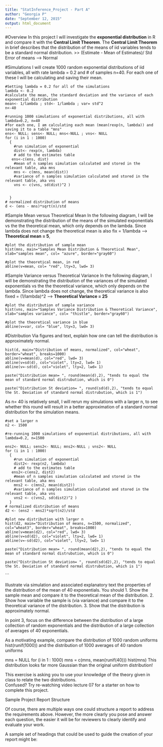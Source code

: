 ```yaml
---
title: "StatInference_Project - Part A"
author: "Georgia P"
date: "September 12, 2015"
output: html_document
---
```


#Overview 
In this project I will investigate the **exponential distribution** in R and compare it with the **Central Limit Theorem**.
The **Central Limit Theorem** in brief describes that the distribution of the means of iid variables tends to be a standard normal distribution. >> (Estimate - Mean of Estimates)/ Std Error of means --> Normal 

#Simulations 
I will create 1000 random exponential distributions of iid variables, all with rate lambda = 0.2 and # of samples n=40.
For each one of these I will be calculating and saving their mean.

```r1
 
#Setting lambda = 0.2 for all of the simulations
lambda <- 0.2
#calculate the mean, the standard deviation and the variance of each exponential distribution
mean<- 1/lambda ; std<- 1/lambda ; var= std^2
n<-40

#running 1000 simulations of exponential distributions, all with lambda=0.2, n=40
#for each one, I am calculating each mean (mean(rexp(n, lambda)) and saving it to a table "mns"
ens<- NULL; sens<- NULL; mns<-NULL ; vns<- NULL
for (i in 1 : 1000) 
  {
    #run simulation of exponential
    dist<- rexp(n, lambda)
    # add to the estimates table
   ens<-c(ens, dist)
    #mean of n samples simulation calculated and stored in the relevant table, aka mns
    mns <- c(mns, mean(dist))
    #variance of n samples simulation calculated and stored in the relevant table, aka vns
    vns <- c(vns, sd(dist)^2 )
   
   
  }
# normalized distribution of means
d <- (ens - mns)*sqrt(n)/std
```

#Sample Mean versus Theoretical Mean 
In the following diagram, I will be demonstrating the distribution of the means of the simulated exponentials vs the the theoretical mean, which only depends on the lambda. 
Since lambda does not change the theoretical mean is also fix = 1/lambda --> **Theoretical mean = 5**, 

```r2
#plot the distribution of sample mean
hist(mns, main="Samples Mean Distribution & Theoretical Mean", xlab="samples mean", col= "azure", border="gray60")

#plot the theoretical mean, in red
abline(v=mean, col= "red", lty=3, lwd= 3)

````

#Sample Variance versus Theoretical Variance
In the following diagram, I will be demonstrating the distribution of the variances of the simulated exponentials vs the the theoretical variance, which only depends on the lambda. 
Since lambda does not change,  the theoretical variance is also fixed = (1/lambda)^2 --> **Theoretical Variance = 25**

```r3
#plot the distribution of sample variance
hist(vns, main="Samples Variance Distribution & Theoretical Variance", xlab="samples variance", col= "thistle", border="gray60")

#plot the theoretical variance in blue
abline(v=var, col= "blue", lty=3, lwd= 3)

````
#Distribution
Via figures and text, explain how one can tell the distribution is approximately normal.
```r4
hist(d, main="Distribution of means, normalized", col="wheat", border="wheat", breaks=1000)
abline(v=mean(d), col="red", lwd= 3)
abline(v=sd(d), col="violet", lty=2, lwd= 1)
abline(v=-sd(d), col="violet", lty=2, lwd= 1)

paste("Distribution mean= ", round(mean(d),2), "tends to equal the mean of standard normal distrubution, which is 0")

paste("Distribution St deviation= ", round(sd(d),2), "tends to equal the St. Deviation of standard normal distrubution, which is 1")

```

As n= 40 is relatively small, I will rerun  my simulations with a larger n, to see whether this round will result in a better approximation of a standard normal distribution for the simulation means.


```r5
#set a larger n
n2 <- 1500

#re-running 1000 simulations of exponential distributions, all with lambda=0.2, n=1500

ens2<- NULL; sens2<- NULL; mns2<-NULL ; vns2<- NULL
for (i in 1 : 1000) 
  {
    #run simulation of exponential
    dist2<- rexp(n2, lambda)
    # add to the estimates table
   ens2<-c(ens2, dist2)
    #mean of n samples simulation calculated and stored in the relevant table, aka mns
    mns2 <- c(mns2, mean(dist2))
    #variance of n samples simulation calculated and stored in the relevant table, aka vns
    vns2 <- c(vns2, sd(dist2)^2 )
  }
# normalized distribution of means
d2 <- (ens2 - mns2)*sqrt(n2)/std

#plot new distribution with larger n
hist(d2, main="Distribution of means, n=1500, normalized", col="wheat3", border="wheat", breaks=1000)
abline(v=mean(d2), col="red", lwd= 3)
abline(v=sd(d2), col="violet", lty=2, lwd= 1)
abline(v=-sd(d2), col="violet", lty=2, lwd= 1)

paste("Distribution mean= ", round(mean(d2),2), "tends to equal the mean of standard normal distrubution, which is 0")

paste("Distribution St deviation= ", round(sd(d2),2), "tends to equal the St. Deviation of standard normal distrubution, which is 1")

```

```



Illustrate via simulation and associated explanatory text the properties of the distribution of the mean of 40 exponentials.  You should
1. Show the sample mean and compare it to the theoretical mean of the distribution.
2. Show how variable the sample is (via variance) and compare it to the theoretical variance of the distribution.
3. Show that the distribution is approximately normal.

In point 3, focus on the difference between the distribution of a large collection of random exponentials and the distribution of a large collection of averages of 40 exponentials. 

As a motivating example, compare the distribution of 1000 random uniforms
hist(runif(1000))
and the distribution of 1000 averages of 40 random uniforms

mns = NULL
for (i in 1 : 1000) mns = c(mns, mean(runif(40)))
hist(mns)
This distribution looks far more Gaussian than the original uniform distribution!


This exercise is asking you to use your knowledge of the theory given in class to relate the two distributions.  
Confused?  Try re-watching video lecture 07 for a starter on how to complete this project.


Sample Project Report Structure

Of course, there are multiple ways one could structure a report to address the requirements above.  However, the more clearly you pose and answer each question, the easier it will be for reviewers to clearly identify and evaluate your work. 

A sample set of headings that could be used to guide the creation of your report might be:

